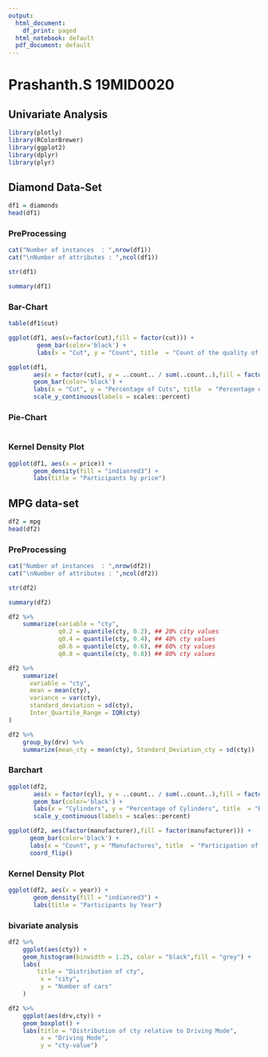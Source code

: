 ```yaml
---
output:
  html_document:
    df_print: paged
  html_notebook: default
  pdf_document: default
---
```

# Prashanth.S 19MID0020
## Univariate Analysis
```r
library(plotly)
library(RColorBrewer)
library(ggplot2)
library(dplyr)
library(plyr)
```
## Diamond Data-Set
```r
df1 = diamonds
head(df1)
```

### PreProcessing

```r
cat("Number of instances  : ",nrow(df1))
cat("\nNumber of attributes : ",ncol(df1))
```

```r
str(df1)
```

```r
summary(df1)
```

### Bar-Chart
```r
table(df1$cut)
```

```r
ggplot(df1, aes(x=factor(cut),fill = factor(cut))) +
        geom_bar(color='black') + 
        labs(x = "Cut", y = "Count", title  = "Count of the quality of the Cut")
```

```r
ggplot(df1, 
       aes(x = factor(cut), y = ..count.. / sum(..count..),fill = factor(cut))) + 
       geom_bar(color='black') +
       labs(x = "Cut", y = "Percentage of Cuts", title  = "Percentage of the quality of the Cut") +
       scale_y_continuous(labels = scales::percent)
```

### Pie-Chart
```r

```

### Kernel Density Plot
```r
ggplot(df1, aes(x = price)) +
       geom_density(fill = "indianred3") + 
       labs(title = "Participants by price")
```

## MPG data-set
```r
df2 = mpg
head(df2)
```
### PreProcessing

```r
cat("Number of instances  : ",nrow(df2))
cat("\nNumber of attributes : ",ncol(df2))
```

```r
str(df2)
```

```r
summary(df2)
```

```r
df2 %>%
    summarize(variable = "cty",
              q0.2 = quantile(cty, 0.2), ## 20% city values
              q0.4 = quantile(cty, 0.4), ## 40% cty values
              q0.6 = quantile(cty, 0.6), ## 60% cty values
              q0.8 = quantile(cty, 0.8)) ## 80% cty values
```

```r
df2 %>%
    summarize(
      variable = "cty", 
      mean = mean(cty), 
      variance = var(cty),
      standard_deviation = sd(cty),
      Inter_Quartile_Range = IQR(cty)
)
```

```r
df2 %>%
    group_by(drv) %>%
    summarize(mean_cty = mean(cty), Standard_Deviation_cty = sd(cty))
```

### Barchart
```r
ggplot(df2, 
       aes(x = factor(cyl), y = ..count.. / sum(..count..),fill = factor(cyl))) + 
       geom_bar(color='black') + 
       labs(x = "Cylinders", y = "Percentage of Cylinders", title  = "Role of Number of Cylinders") +
       scale_y_continuous(labels = scales::percent)
```

```r
ggplot(df2, aes(factor(manufacturer),fill = factor(manufacturer))) +
      geom_bar(color='black') +
      labs(x = "Count", y = "Manufactures", title  = "Participation of Manufactures") + 
      coord_flip()
```

### Kernel Density Plot
```r
ggplot(df2, aes(x = year)) +
       geom_density(fill = "indianred3") + 
       labs(title = "Participants by Year")
```

### bivariate analysis
```r
df2 %>%
    ggplot(aes(cty)) +
    geom_histogram(binwidth = 1.25, color = "black",fill = "grey") +
    labs(
        title = "Distribution of cty",
         x = "city",
         y = "Number of cars"
    ) 
```

```r
df2 %>%
    ggplot(aes(drv,cty)) +
    geom_boxplot() +
    labs(title = "Distribution of cty relative to Driving Mode",
         x = "Driving Mode",
         y = "cty-value")
```




